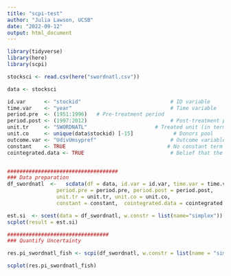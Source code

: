 ```yaml
---
title: "scpi-test"
author: "Julia Lawson, UCSB"
date: "2022-09-12"
output: html_document
---
```


```r
library(tidyverse)
library(here)
library(scpi)

stocksci <- read.csv(here("swordnatl.csv"))

data <- stocksci

id.var      <- "stockid"                             # ID variable
time.var    <- "year"                                # Time variable
period.pre  <- (1951:1996)   # Pre-treatment period
period.post <- (1997:2012)                           # Post-treatment period
unit.tr     <- "SWORDNATL"                      # Treated unit (in terms of id.var)
unit.co     <- unique(data$stockid) [-15]             # Donors pool
outcome.var <- "UdivUmsypref"                        # Outcome variable
constant    <- TRUE                                 # No constant term
cointegrated.data <- TRUE                            # Belief that the data are cointegrated


####################################
### Data preparation
df_swordnatl  <-   scdata(df = data, id.var = id.var, time.var = time.var, outcome.var = outcome.var,
                period.pre = period.pre, period.post = period.post,
                unit.tr = unit.tr, unit.co = unit.co, 
                constant = constant,  cointegrated.data = cointegrated.data)

est.si  <- scest(data = df_swordnatl, w.constr = list(name="simplex"))
scplot(result = est.si)

#################################
### Quantify Uncertainty

res.pi_swordnatl_fish <- scpi(df_swordnatl, w.constr = list(name = "simplex"), cores = 1, sims = 10, rho.max=0, e.order=0, e.lags=0, u.order=0, u.lags=0)

scplot(res.pi_swordnatl_fish)

```



